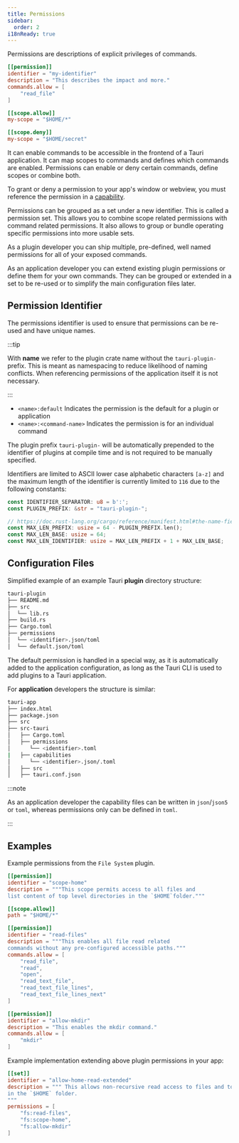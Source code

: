 ```yaml
---
title: Permissions
sidebar:
  order: 2
i18nReady: true
---
```


Permissions are descriptions of explicit privileges of commands.

```toml
[[permission]]
identifier = "my-identifier"
description = "This describes the impact and more."
commands.allow = [
    "read_file"
]

[[scope.allow]]
my-scope = "$HOME/*"

[[scope.deny]]
my-scope = "$HOME/secret"
```

It can enable commands to be accessible in the frontend of a Tauri application.
It can map scopes to commands and defines which commands are enabled.
Permissions can enable or deny certain commands, define scopes or combine both.

To grant or deny a permission to your app's window or webview,
you must reference the permission in a [capability](/security/capabilities/).

Permissions can be grouped as a set under a new identifier.
This is called a permission set. This allows you to combine scope related permissions
with command related permissions. It also allows to group or bundle operating
specific permissions into more usable sets.

As a plugin developer you can ship multiple, pre-defined, well named permissions
for all of your exposed commands.

As an application developer you can extend existing plugin permissions or
define them for your own commands.
They can be grouped or extended in a set to be re-used or to simplify the main
configuration files later.

## Permission Identifier

The permissions identifier is used to ensure that permissions can be re-used and have unique names.

:::tip

With **name** we refer to the plugin crate name without the `tauri-plugin-` prefix.
This is meant as namespacing to reduce likelihood of naming conflicts.
When referencing permissions of the application itself it is not necessary.

:::

- `<name>:default` Indicates the permission is the default for a plugin or application
- `<name>:<command-name>` Indicates the permission is for an individual command

The plugin prefix `tauri-plugin-` will be automatically prepended to the identifier of plugins
at compile time and is not required to be manually specified.

Identifiers are limited to ASCII lower case alphabetic characters `[a-z]` and the maximum length
of the identifier is currently limited to `116` due to the following constants:

```rust
const IDENTIFIER_SEPARATOR: u8 = b':';
const PLUGIN_PREFIX: &str = "tauri-plugin-";

// https://doc.rust-lang.org/cargo/reference/manifest.html#the-name-field
const MAX_LEN_PREFIX: usize = 64 - PLUGIN_PREFIX.len();
const MAX_LEN_BASE: usize = 64;
const MAX_LEN_IDENTIFIER: usize = MAX_LEN_PREFIX + 1 + MAX_LEN_BASE;
```

## Configuration Files

Simplified example of an example Tauri **plugin** directory structure:

```sh
tauri-plugin
├── README.md
├── src
│  └── lib.rs
├── build.rs
├── Cargo.toml
├── permissions
│  └── <identifier>.json/toml
│  └── default.json/toml
```

The default permission is handled in a special way,
as it is automatically added to the application
configuration, as long as the Tauri CLI is used to
add plugins to a Tauri application.

For **application** developers the structure is similar:

```sh
tauri-app
├── index.html
├── package.json
├── src
├── src-tauri
│   ├── Cargo.toml
│   ├── permissions
│      └── <identifier>.toml
|   ├── capabilities
│      └── <identifier>.json/.toml
│   ├── src
│   ├── tauri.conf.json
```

:::note

As an application developer the capability files can be written in `json`/`json5` or `toml`,
whereas permissions only can be defined in `toml`.

:::

## Examples

Example permissions from the `File System` plugin.

```toml title="plugins/fs/permissions/autogenerated/base-directories/home.toml"
[[permission]]
identifier = "scope-home"
description = """This scope permits access to all files and
list content of top level directories in the `$HOME`folder."""

[[scope.allow]]
path = "$HOME/*"
```

```toml title="plugins/fs/permissions/read-files.toml"
[[permission]]
identifier = "read-files"
description = """This enables all file read related
commands without any pre-configured accessible paths."""
commands.allow = [
    "read_file",
    "read",
    "open",
    "read_text_file",
    "read_text_file_lines",
    "read_text_file_lines_next"
]
```

```toml title="plugins/fs/permissions/autogenerated/commands/mkdir.toml"
[[permission]]
identifier = "allow-mkdir"
description = "This enables the mkdir command."
commands.allow = [
    "mkdir"
]
```

Example implementation extending above plugin permissions in your app:

```toml title="my-app/src-tauri/permissions/home-read-extends.toml"
[[set]]
identifier = "allow-home-read-extended"
description = """ This allows non-recursive read access to files and to create directories
in the `$HOME` folder.
"""
permissions = [
    "fs:read-files",
    "fs:scope-home",
    "fs:allow-mkdir"
]
```
